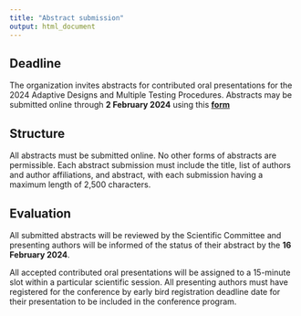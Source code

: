 ---
title: "Abstract submission"
output: html_document
---

<!-- <style type="text/css"> -->
<!-- body { -->
<!--  background-image: url("coming_soon.jpg"); -->
<!--  background-position: center top; -->
<!--  background-size: 100% auto; -->
<!-- } -->
<!-- </style>  -->

<style type="text/css">
h1.title {
  font-size: 36px;
  color: DarkRed;
  text-align: center;
}
</style>

<!-- ![](images/coming_soon3.gif){width=100%} -->

## Deadline

The organization invites abstracts for contributed oral presentations for
the 2024 Adaptive Designs and Multiple Testing Procedures. 
Abstracts may be submitted online through **2 February 2024** using this [**form**](https://www.conftool.org/admtp-workshop-2024)

## Structure

All abstracts must be submitted online. No other forms of abstracts are permissible.
Each abstract submission must include the title, list of authors and author affiliations, and abstract, with each
submission having a maximum length of 2,500 characters. 

<!-- In the abstract submission process, authors are -->
<!-- requested to select up to three methodological topics and one application area from the list above that are -->
<!-- most relevant to the abstract. The number of oral abstract submissions with the same presenting author is -->
<!-- limited to one. -->

## Evaluation

All submitted abstracts will be reviewed by the Scientific Committee and presenting
authors will be informed of the status of their abstract by the **16 February 2024**.

All accepted contributed oral presentations will be assigned to a 15-minute slot within a particular scientific
session. All presenting authors must have registered for the conference by early bird registration deadline date for
their presentation to be included in the conference program.



